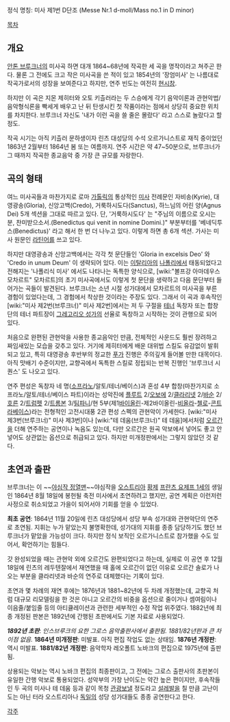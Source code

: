 정식 명칭: 미사 제1번 D단조
(Messe Nr.1 d-moll/Mass no.1 in D minor)

[[목차]]

== 개요 ==
[[안톤 브루크너]]의 미사곡 하면 대개 1864~68년에 작곡한 세 곡을 명작이라고 쳐주곤 한다. 물론 그 전에도 크고 작은 미사곡을 쓴 적이 있고 1854년의 '장엄미사' 는 나름대로 작곡가로서의 성장을 보여준다고 하지만, 연주 빈도는 여전히 [[현시창]].

하지만 이 곡은 지몬 제히터와 오토 키츨러라는 두 스승에게 각기 음악이론과 관현악법/음악형식론을 빡세게 배우고 난 뒤 탄생시킨 첫 작품이라는 점에서 상당히 중요한 위치를 차지한다. 브루크너 자신도 '내가 이런 곡을 쓸 줄은 몰랐다' 라고 스스로 놀랐다고 할 정도.

작곡 시기는 아직 키츨러 문하생이자 린츠 대성당의 수석 오르가니스트로 재직 중이었던 1863년 2월부터 1864년 봄 또는 여름까지. 연주 시간은 약 47~50분으로, 브루크너가 그 때까지 작곡한 종교음악 중 가장 큰 규모를 자랑한다.

== 곡의 형태 ==
여느 미사곡들과 마찬가지로 로마 [[가톨릭]]의 통상적인 [[미사]] 전례문인 자비송(Kyrie), 대영광송(Gloria), 신앙고백(Credo), 거룩하시도다(Sanctus), 하느님의 어린 양(Agnus Dei) 5개 섹션을 그대로 따르고 있다. 단, '거룩하시도다' 는 "주님의 이름으로 오시는 분, 찬미받으소서.(Benedictus qui venit in nomine Domini.)" 부분부터를 '베네딕투스(Benedictus)' 라고 해서 한 번 더 나누고 있다. 이렇게 하면 총 6개 섹션. 가사는 미사 원문인 [[라틴어]]를 쓰고 있다.

하지만 대영광송과 신앙고백에서는 각각 첫 문단들인 'Gloria in excelsis Deo' 와 'Credo in unum Deum' 이 생략되어 있다. 이는 [[이탈리아]]의 [[나폴리]]에서 태동되었다고 전해지는 '나폴리식 미사' 에서도 나타나는 독특한 양식으로, [wiki:"볼프강 아마데우스 모차르트" 모차르트]의 초기 미사곡에서도 이렇게 첫 문단을 생략하고 다음 문단부터 들어가는 곡들이 발견된다. 브루크너는 소년 시절 성가대에서 모차르트의 미사곡을 부른 경험이 있었다는데, 그 경험에서 착상한 것이라는 주장도 있다. 그래서 이 곡과 후속작인 [wiki:"미사 제2번(브루크너)" 미사 제2번]에서는 저 두 구절을 [[테너]] 독창자 또는 합창단의 테너 파트장이 [[그레고리오 성가]]의 선율로 독창하고 시작하는 것이 관행으로 되어 있다.

처음으로 완편된 관현악을 사용한 종교음악인 만큼, 전체적인 사운드도 훨씬 장려하고 짜임새있는 모습을 갖추고 있다. 거기에 제히터에게 배운 대위법 스킬도 유감없이 발휘되고 있고, 특히 대영광송 후반부의 정교한 [[푸가]] 진행은 주의깊게 들어볼 만한 대목이다. 아직 맛배기 수준이지만, 교향곡에서 독특한 스킬로 정립되는 반복 진행인 '브루크너 시퀀스' 도 나오고 있다.

연주 편성은 독창자 네 명([[소프라노]]/알토/테너/베이스)과 혼성 4부 합창(마찬가지로 소프라노/알토/테너/베이스 파트)이라는 성악진에 [[플루트]] 2/[[오보에]] 2/[[클라리넷]] 2/[[바순]] 2/[[호른]] 2/[[트럼펫]] 2/[[트롬본]] 3/[[팀파니]]/현 5부(제1[[바이올린]]-제2바이올린-[[비올라]]-[[첼로]]-[[콘트라베이스]])라는 전형적인 고전시대풍 2관 편성 스펙의 관현악이 가세한다. [wiki:"미사 제3번(브루크너)" 미사 제3번]이나 [wiki:"테 데움(브루크너)" 테 데움]에서처럼 [[오르간]]을 더해 연주하는 공연이나 녹음도 있는데, 다만 오르간은 원곡 악보에서 넣어도 좋고 안넣어도 상관없는 옵션으로 취급되고 있다. 하지만 미개정판에서는 그렇지 않았던 것 같다.

== 초연과 출판 ==
브루크너는 이 ~~[[야심작 정열맨]]~~야심작을 [[오스트리아]] [[황제]] [[프란츠 요제프 1세]]의 생일인 1864년 8월 18일에 봉헌될 축전 미사에서 초연하려고 했지만, 공연 계획은 이런저런 사정으로 취소되었고 가을이 되어서야 기회를 얻을 수 있었다.

'''최초 공연''': 1864년 11월 20일에 린츠 대성당에서 성당 부속 성가대와 관현악단의 연주로 초연됨. 지휘는 누가 맡았는지 불명확한데, 성가대의 지휘를 종종 담당하기도 했던 브루크너가 맡았을 가능성이 크다. 하지만 정식 보직인 오르가니스트로 참가했을 수도 있어서, 확언하기는 힘들다.

갓 완성되었을 때는 관현악 외에 오르간도 완편되었다고 하는데, 실제로 이 공연 후 12월 18일에 린츠의 레두텐잘에서 재연했을 때 홀에 오르간이 없던 이유로 오르간 솔로가 나오는 부분을 클라리넷과 바순의 연주로 대체했다는 기록이 있다.

초연과 몇 차례의 재연 후에는 1876년과 1881~82년에 두 차례 개정했는데, 교향곡 처럼 대규모 리모델링을 한 것은 아니고 오르간의 비중을 옵션으로 줄이거나 셈여림이나 이음줄/붙임줄 등의 아티큘레이션과 관련한 세부적인 수정 작업 위주였다. 1882년에 최종 개정된 판본은 1892년에 간행된 초판에서도 기본 자료로 사용되었다.

'''''1892년 초판''''': ''인스브루크의 요한 그로스 음악출판사에서 출판됨. 1881/82년판과 큰 차이점 없음.''
'''1864년 미개정판''': 미발표. 아직 편집 작업도 없는 상태임.
'''1876년 개정판''': 역시 미발표.
'''1881/82년 개정판''': 음악학자 레오폴트 노바크의 편집으로 1975년에 출판됨.

상용되는 악보는 역시 노바크 편집의 최종판이고, 그 전에는 그로스 출판사의 초판본이 유일한 간행 악보로 통용되었다. 성악부의 가창 난이도는 약간 높은 편이지만, 후속작들인 두 곡의 미사나 테 데움 등과 같이 목청 [[관광]]보낼 정도라고 [[설레발]]을 칠 만큼 고난이도는 아닌 터라 오스트리아나 [[독일]]의 성당 성가대들도 종종 공연한다고 한다.

[[각주]]
